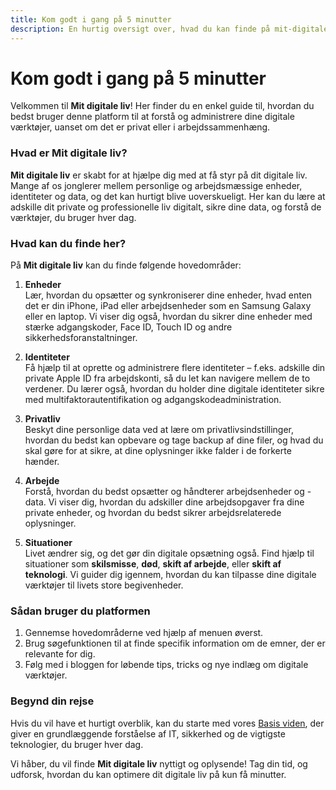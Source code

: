 ```yaml
---
title: Kom godt i gang på 5 minutter
description: En hurtig oversigt over, hvad du kan finde på mit-digitale-liv.dk
---
```


# Kom godt i gang på 5 minutter

Velkommen til **Mit digitale liv**! Her finder du en enkel guide til, hvordan du bedst bruger denne platform til at forstå og administrere dine digitale værktøjer, uanset om det er privat eller i arbejdssammenhæng.

### Hvad er **Mit digitale liv**?

**Mit digitale liv** er skabt for at hjælpe dig med at få styr på dit digitale liv. Mange af os jonglerer mellem personlige og arbejdsmæssige enheder, identiteter og data, og det kan hurtigt blive uoverskueligt. Her kan du lære at adskille dit private og professionelle liv digitalt, sikre dine data, og forstå de værktøjer, du bruger hver dag.

### Hvad kan du finde her?

På **Mit digitale liv** kan du finde følgende hovedområder:

1. **Enheder**  
   Lær, hvordan du opsætter og synkroniserer dine enheder, hvad enten det er din iPhone, iPad eller arbejdsenheder som en Samsung Galaxy eller en laptop. Vi viser dig også, hvordan du sikrer dine enheder med stærke adgangskoder, Face ID, Touch ID og andre sikkerhedsforanstaltninger.

2. **Identiteter**  
   Få hjælp til at oprette og administrere flere identiteter – f.eks. adskille din private Apple ID fra arbejdskonti, så du let kan navigere mellem de to verdener. Du lærer også, hvordan du holder dine digitale identiteter sikre med multifaktorautentifikation og adgangskodeadministration.

3. **Privatliv**  
   Beskyt dine personlige data ved at lære om privatlivsindstillinger, hvordan du bedst kan opbevare og tage backup af dine filer, og hvad du skal gøre for at sikre, at dine oplysninger ikke falder i de forkerte hænder.

4. **Arbejde**  
   Forstå, hvordan du bedst opsætter og håndterer arbejdsenheder og -data. Vi viser dig, hvordan du adskiller dine arbejdsopgaver fra dine private enheder, og hvordan du bedst sikrer arbejdsrelaterede oplysninger.

5. **Situationer**  
   Livet ændrer sig, og det gør din digitale opsætning også. Find hjælp til situationer som **skilsmisse**, **død**, **skift af arbejde**, eller **skift af teknologi**. Vi guider dig igennem, hvordan du kan tilpasse dine digitale værktøjer til livets store begivenheder.

### Sådan bruger du platformen

1. Gennemse hovedområderne ved hjælp af menuen øverst.
2. Brug søgefunktionen til at finde specifik information om de emner, der er relevante for dig.
3. Følg med i bloggen for løbende tips, tricks og nye indlæg om digitale værktøjer.

### Begynd din rejse

Hvis du vil have et hurtigt overblik, kan du starte med vores [Basis viden](/docs/basis-viden), der giver en grundlæggende forståelse af IT, sikkerhed og de vigtigste teknologier, du bruger hver dag.

Vi håber, du vil finde **Mit digitale liv** nyttigt og oplysende! Tag din tid, og udforsk, hvordan du kan optimere dit digitale liv på kun få minutter.


